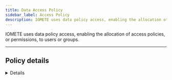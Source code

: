 ```yaml
---
title: Data Access Policy
sidebar_label: Access Policy
description: IOMETE uses data policy access, enabling the allocation of access policies, or permissions, to users or groups.
---
```




IOMETE uses data policy access, enabling the allocation of access policies, or permissions, to users or groups.

<hr />

## Policy details

<Details />

## Policy resources

| Field     | Description                                                                                                                                                                                                                                                                                  |
| --------- | -------------------------------------------------------------------------------------------------------------------------------------------------------------------------------------------------------------------------------------------------------------------------------------------- |
| Databases | Choose databases. All available options are displayed in the selection. The search function helps you find an exact match. <br/>Include is selected by default to allow access. Select <span className={styles.switch}>Exclude</span> to deny access.                                        |
| Tables    | Choose tables. All available options are displayed in the selection based on the chosen databases. The search function helps you find an exact match. <br/>Include is selected by default to allow access. Select <span className={styles.switch}>Exclude</span> to deny access.             |
| Columns   | Choose columns. All available options are displayed in the selection based on the chosen databases and tables. The search function helps you find an exact match. <br/>Include is selected by default to allow access. Select <span className={styles.switch}>Exclude</span> to deny access. |

:::success Wildcard

Wildcard characters can be included in the database name, the table name, or the column name:

- **Asterisk (\*):** indicates zero or more occurrences of characters
  <br />
  If you search for "apple*", it will match "apple," "applesauce," "applet," "apples," and any other word that starts with
  "apple." If you search for "*at," it will match "cat," "bat," "hat," "rat," and any other word that ends with "at." If
  you search for "a\*e," it will match "ace," "ate," "axe," "ape," and any other word that has an 'a' followed by any number
  of characters and then an 'e.'
- **Question mark (?):** indicates a single character
  <br />
  If you search for "h?t," it will match "hat," "hot," "hit," and any other three-letter word where the first and last letters
  are 'h' and 't,' respectively, and the second letter can be any single character.

:::

## Policy Conditions

IOMETE provides the following access conditions for managing fine-grained access control:

- **Allow conditions:** "Allow" is a positive permission that grants users or groups the explicit right to access a specific resource or perform particular actions. When a user or group is granted "Allow" permissions, they are explicitly permitted to perform the specified operations on the defined resource.
- **Exclude from Allow Conditions:** "Exclude from Allow" is a negative permission that can be used to exclude certain users or groups from an "Allow" policy. This means that even if a broader "Allow" rule exists, any user or group listed in the "Exclude from Allow" will be denied access, effectively overriding the broader permission.
- **Deny Conditions:** "Deny" is a negative permission that explicitly prohibits users or groups from accessing a resource or performing specific actions. When a user or group is listed in a "Deny" policy, they will be denied access, regardless of any "Allow" permissions that might exist.
- **Exclude from Deny Conditions:** "Exclude from Deny" is a positive permission that can be used to override a broader "Deny" rule. If a user or group is included in the "Exclude from Deny" list, they will be allowed access, even if there is a general "Deny" policy affecting other users or groups.

Each condition includes the following properties.

<table>
  <thead>
    <tr>
      <th style={{ whiteSpace: "nowrap" }}>Field</th>
      <th>Description</th>
    </tr>
  </thead>
  <tbody>
    <tr>
      <td style={{ whiteSpace: "nowrap" }}>Select Group</td>
      <td>
        Specify one or more <code>groups</code> for whom this policy should be applied. If no group is specified, you
        must provide a user.
      </td>
    </tr>
    <tr>
      <td style={{ whiteSpace: "nowrap" }}>Select User</td>
      <td>
        Specify one or more <code>users</code> for whom this policy should be applied. If no user is specified, you must
        provide a group.
      </td>
    </tr>
    <tr>
      <td style={{ whiteSpace: "nowrap" }}>Permissions</td>
      <td>
        Add or edit permissions: <code>Select</code> <code>Update</code> <code>Create</code> <code>Drop</code>{" "}
        <code>Alter</code> <code>Index</code> <code>Lock</code> <code>All</code> <code>ReplAdmin</code>{" "}
        <code>Service Admin</code> <code>Select/Deselect All</code>.
      </td>
    </tr>
  </tbody>
</table>

:::info
To add additional conditions, click on the `Add new condition` button. The conditions are evaluated in the order they appear in the policy. The top condition is applied first, followed by the second, third, and so on.

<p>
  Drag items from the left-side icon <DotsSixVertical size={20} className={styles.button} /> to reorder.
</p>
:::

## Access Policy evaluation flow

![accces-policy-evaliation-flow](/img/security/access-control-use-case/access-control-logic.png)

## Access policy use cases

### Use case 1: Payment Database Access

This use case establishes the access rules for the `payment_db` database. It gives the `finance` group full access, while all other groups are excluded, apart from the `data_engs` group. This allows for potential access to be extended to `data_engs` group members.

```
Resources:
  - databases: payment_db:[*]
Allow: groups:[finance] permissions:[*]
Deny:  groups:[public] permission:[*]
Exclude from deny:
    - groups:[data_engs] permissions:[select]
    - groups:[finance] permissions:[*]

```

![access policy-use-case](/img/security/access-control-use-case/access-policy-use-case.png)

**Explanation**:

- The `Resources` section outlines the specific area this policy relates to. In this instance, it’s all tables/views found within the `payment_db` database.

  ![access policy resources](/img/security/access-control-use-case/access-policy-resources.png)

- The `Allow` section specifies which groups are granted access to the aforementioned resources. For this policy, the `finance` group has full access to all tables/views in the `payment_db` database.

  ![access policy conditions](/img/security/access-control-use-case/access-policy-conditions.png)

- The `Deny` section identifies the groups that are not permitted to access these resources. Here, the `public` group is explicitly denied access to all tables/views within the `payment_db` database.

  ![deny condition](/img/security/access-control-use-case/access-policy-deny-conditions.png)

- The `Exclude from deny` section lists the groups that are exempted from the access denial rule.
  ![exclude from deny](/img/security/access-control-use-case/exclude-from-deny-conditions.png)

:::info Important
Being excluded from denial doesn’t automatically grant resource access. It simply means that if there’s another rule permitting access, that rule will apply. In this case, the data_engs group is exempt from the denial rule, but they don’t have access to the resources since there isn’t an additional rule granting them access.
:::

:::info Note
If the Exclude from deny rule is not applied, all groups mentioned in the Deny section would be completely barred from accessing the specified resources, regardless of any other Allow rules that might exist. In this scenario, if the data_engs group was not specified in the Exclude from deny rule, they would be denied access to the payment_db database, even if there was another rule elsewhere that allowed them access. The Deny rule takes precedence over any conflicting Allow rules unless an Exclude from deny rule is specifically applied.
:::

### Use case 2: Validity Period

Validity Period can be applied to the policies. When validity period is defined, the policy will be active only during the specified time period.

![validity period](/img/security/access-control-use-case/access-policy-validity-period.png)

:::info Note
Multiple date ranges can be specified in the validity period.
:::

![add validity period](/img/security/access-control-use-case/add-policy-validity-period.png)

:::info Note
If you would like the policy to override all other policies during its validity period, select override.
:::info
![edit validity period](/img/security/access-control-use-case/edit-validity-period.png)

